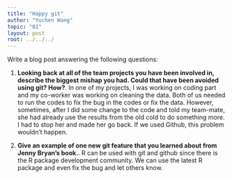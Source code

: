 ---
title: "Happy git"
author: "Yuchen Wang"
topic: "01"
layout: post
root: ../../../
---


Write a blog post answering the following questions: 

1. **Looking back at all of the team projects you have been involved in, describe the biggest mishap you had. Could that have been avoided using git? How?**. 
In one of my projects, I was working on coding part and my co-worker was working on cleaning the data. Both of us needed to run the codes to fix the bug in the codes or fix the data. However, sometimes, after I did some change to the code and told my team-mate, she had already use the results from the old cold to do something more. I had to stop her and made her go back. If we used Github, this problem wouldn't happen. 

2. **Give an example of one new git feature that you learned about from Jenny Bryan's book.**.
R can be used with git and github since there is the R package development community. We can use the latest R package and even fix the bug and let others know.

